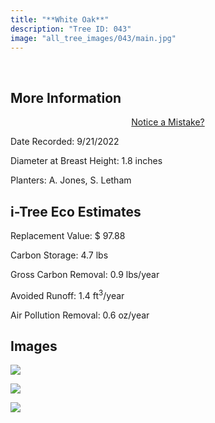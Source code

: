 ```yaml
---
title: "**White Oak**"
description: "Tree ID: 043"
image: "all_tree_images/043/main.jpg"
---
```


<br>

## **More Information**
::: column-margin
<center><a class="button" href="https://forms.gle/W6f5nwYxrM33hF4f7">Notice a Mistake?</a></center>
:::


Date Recorded:  9/21/2022

Diameter at Breast Height:  1.8  inches

Planters:  A. Jones, S. Letham

## **i-Tree Eco Estimates**


 Replacement Value: $ 97.88

 Carbon Storage:  4.7  lbs

 Gross Carbon Removal:  0.9  lbs/year

 Avoided Runoff:  1.4  ft<sup>3</sup>/year

 Air Pollution Removal:  0.6  oz/year

## **Images**


 ![](all_tree_images/043/IMG_6457.jpg)

 ![](all_tree_images/043/IMG_6459.jpg)

 ![](all_tree_images/043/main.jpg)
